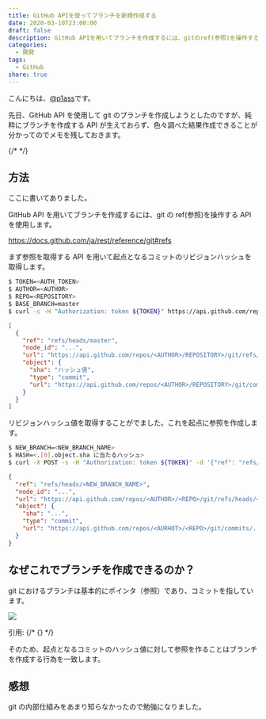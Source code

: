 ```yaml
---
title: GitHub APIを使ってブランチを新規作成する
date: 2020-03-10T23:00:00
draft: false
description: GitHub APIを用いてブランチを作成するには、gitのref(参照)を操作するAPIを使用します。
categories:
  - 開発
tags:
  - GitHub
share: true
---
```



こんにちは、[@p1ass](https://twitter.com/p1ass)です。

先日、GitHub API を使用して git のブランチを作成しようとしたのですが、純粋にブランチを作成する API が生えておらず、色々調べた結果作成できることが分かってのでメモを残しておきます。

{/* <!--more--> */}

## 方法

ここに書いてありました。

<ExLinkCard url="https://stackoverflow.com/questions/9506181/github-api-create-branch/9513594" />

GitHub API を用いてブランチを作成するには、git の ref(参照)を操作する API を使用します。

https://docs.github.com/ja/rest/reference/git#refs

まず参照を取得する API を用いて起点となるコミットのリビジョンハッシュを取得します。

```bash
$ TOKEN=<AUTH_TOKEN>
$ AUTHOR=<AUTHOR>
$ REPO=<REPOSITORY>
$ BASE_BRANCH=master
$ curl -s -H "Authorization: token ${TOKEN}" https://api.github.com/repos/${AUTHOR}/${REPO}/git/refs/heads/${BASE_BRANCH}
```

```json
[
  {
    "ref": "refs/heads/master",
    "node_id": "...",
    "url": "https://api.github.com/repos/<AUTHOR>/REPOSITORY>/git/refs/heads/master",
    "object": {
      "sha": "ハッシュ値",
      "type": "commit",
      "url": "https://api.github.com/repos/<AUTHOR>/REPOSITORY>/git/commits/...."
    }
  }
]
```

リビジョンハッシュ値を取得することがでました。これを起点に参照を作成します。

```bash
$ NEW_BRANCH=<NEW_BRANCH_NAME>
$ HASH=<.[0].object.sha に当たるハッシュ>
$ curl -X POST -s -H "Authorization: token ${TOKEN}" -d '{"ref": "refs/heads/'"${NEW_BRANCH}"'","sha":"'"${HASH}"'"}' https://api.github.com/repos/${AUTHOR}/${REPO}/git/refs
```

```json
{
  "ref": "refs/heads/<NEW_BRANCH_NAME>",
  "node_id": "...",
  "url": "https://api.github.com/repos/<AUTHOR>/<REPO>/git/refs/heads/<NEW_BRANCH_NAME>",
  "object": {
    "sha": "...",
    "type": "commit",
    "url": "https://api.github.com/repos/<AURHOT>/<REPO>/git/commits/..."
  }
}
```

## なぜこれでブランチを作成できるのか？

git におけるブランチは基本的にポインタ（参照）であり、コミットを指しています。

![](data-model-4.png)

引用: {/* {<link text="Gitの内側 - Gitの参照" href="https://git-scm.com/book/ja/v2/Git%E3%81%AE%E5%86%85%E5%81%B4-Git%E3%81%AE%E5%8F%82%E7%85%A7" >} */}

そのため、起点となるコミットのハッシュ値に対して参照を作ることはブランチを作成する行為を一致します。

## 感想

git の内部仕組みをあまり知らなかったので勉強になりました。
